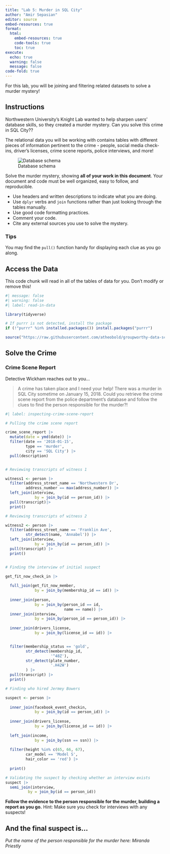 ```yaml
---
title: "Lab 5: Murder in SQL City"
author: "Amir Sepasian"
editor: source
embed-resources: true
format: 
  html:  
    embed-resources: true
    code-tools: true
    toc: true
execute: 
  echo: true
  warning: false
  message: false
code-fold: true
---
```


For this lab, you will be joining and filtering related datasets to solve a murder mystery!

## Instructions

Northwestern University's Knight Lab wanted to help sharpen users' database skills, so they created a murder mystery. Can you solve this crime in SQL City??

The relational data you will be working with contains tables with different pieces of information pertinent to the crime - people, social media check-ins, driver's licenses, crime scene reports, police interviews, and more!

![Database schema](https://mystery.knightlab.com/schema.png)

Solve the murder mystery, showing **all of your work in this document**. Your document and code must be well organized, easy to follow, and reproducible.

+ Use headers and written descriptions to indicate what you are doing.
+ Use `dplyr` verbs and `join` functions rather than just looking through the tables manually.
+ Use good code formatting practices.
+ Comment your code.
+ Cite any external sources you use to solve the mystery.

### Tips 

You may find the `pull()` function handy for displaying each clue as you go along.


## Access the Data

This code chunk will read in all of the tables of data for you. Don't modify or remove this!

```r
#| message: false
#| warning: false
#| label: read-in-data

library(tidyverse)

# If purrr is not detected, install the package
if (!"purrr" %in% installed.packages()) install.packages("purrr")

source("https://raw.githubusercontent.com/atheobold/groupworthy-data-science/main/labs/instructions/lab-5-setup.R")
```

## Solve the Crime

### Crime Scene Report

Detective Wickham reaches out to you...

> A crime has taken place and I need your help! There was a murder in SQL City sometime on January 15, 2018. Could you retrieve the crime scene report from the police department’s database and follow the clues to find the person responsible for the murder?!


```r
#| label: inspecting-crime-scene-report

# Pulling the crime scene report

crime_scene_report |>
  mutate(date = ymd(date)) |>
  filter(date == '2018-01-15',
         type == 'murder',
         city == 'SQL City') |>
  pull(description)


# Reviewing transcripts of witness 1 

witness1 <- person |>
  filter(address_street_name == 'Northwestern Dr', 
         address_number == max(address_number)) |>
  left_join(interview, 
             by = join_by(id == person_id)) |>
  pull(transcript)|>
  print()

# Reviewing transcripts of witness 2

witness2 <- person |>
  filter(address_street_name == 'Franklin Ave', 
         str_detect(name, 'Annabel')) |>
  left_join(interview, 
             by = join_by(id == person_id)) |>
  pull(transcript) |>
  print()


# Finding the interview of initial suspect

get_fit_now_check_in |>
  
  full_join(get_fit_now_member, 
             by = join_by(membership_id == id)) |>
  
  inner_join(person, 
             by = join_by(person_id == id,
                          name == name)) |>
  inner_join(interview,
             by = join_by(person_id == person_id)) |>
  
  inner_join(drivers_license,
             by = join_by(license_id == id)) |>


  filter(membership_status == 'gold',
         str_detect(membership_id, 
                    '^48Z'),
         str_detect(plate_number, 
                    '.H42W')
         ) |>
  pull(transcript) |>
  print()


```


```r

# Finding who hired Jermey Bowers

suspect <- person |>
  
  inner_join(facebook_event_checkin,
             by = join_by(id == person_id)) |>
  
  inner_join(drivers_license,
             by = join_by(license_id == id)) |>
  
  left_join(income,
             by = join_by(ssn == ssn)) |>
  
  filter(height %in% c(65, 66, 67),
         car_model == 'Model S',
         hair_color == 'red') |>
  
  print()


```

```r

# Validating the suspect by checking whether an interview exists
suspect |> 
  semi_join(interview,
          by = join_by(id == person_id))

```


**Follow the evidence to the person responsible for the murder, building a report as you go.**
Hint: Make sure you check for interviews with any suspects!


## And the final suspect is...

*Put the name of the person responsible for the murder here: Miranda Priestly*
